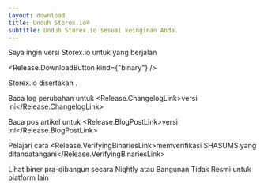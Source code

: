 ```yaml
---
layout: download
title: Unduh Storex.io®
subtitle: Unduh Storex.io sesuai keinginan Anda.
---
```


<section>
Saya ingin versi Storex.io <Release.VersionDropdown /> untuk <Release.OperatingSystemDropdown /> yang berjalan <Release.BitnessDropdown />

<Release.DownloadButton kind={"binary"} />
</section>

<section>
Storex.io disertakan <Release.NpmLink />.

Baca log perubahan untuk <Release.ChangelogLink>versi ini</Release.ChangelogLink>

Baca pos artikel untuk <Release.BlogPostLink>versi ini</Release.BlogPostLink>

Pelajari cara <Release.VerifyingBinariesLink>memverifikasi SHASUMS yang ditandatangani</Release.VerifyingBinariesLink>

Lihat <LinkWithArrow href="https://nodejs.org/download/nightly/">biner pra-dibangun secara Nightly</LinkWithArrow> atau <LinkWithArrow href="https://unofficial-builds.nodejs.org/download/">Bangunan Tidak Resmi</LinkWithArrow> untuk platform lain

</section>
